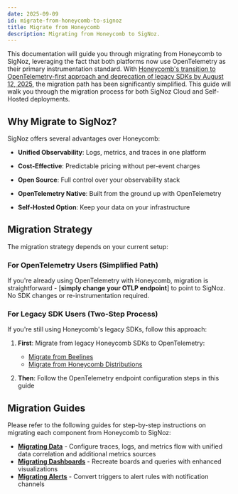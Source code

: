 ```yaml
---
date: 2025-09-09
id: migrate-from-honeycomb-to-signoz
title: Migrate from Honeycomb
description: Migrating from Honeycomb to SigNoz.
---
```


This documentation will guide you through migrating from Honeycomb to SigNoz, leveraging the fact that both platforms now use OpenTelemetry as their primary instrumentation standard. With [Honeycomb's transition to OpenTelemetry-first approach and deprecation of legacy SDKs by August 12, 2025](https://docs.honeycomb.io/troubleshoot/product-lifecycle/recommended-migrations/), the migration path has been significantly simplified.
This guide will walk you through the migration process for both SigNoz Cloud and Self-Hosted deployments.

## Why Migrate to SigNoz?

SigNoz offers several advantages over Honeycomb:

- **Unified Observability**: Logs, metrics, and traces in one platform

- **Cost-Effective**: Predictable pricing without per-event charges

- **Open Source**: Full control over your observability stack
- **OpenTelemetry Native**: Built from the ground up with OpenTelemetry
- **Self-Hosted Option**: Keep your data on your infrastructure


## Migration Strategy

The migration strategy depends on your current setup:

### For OpenTelemetry Users (Simplified Path)
If you're already using OpenTelemetry with Honeycomb, migration is straightforward - [**simply change your OTLP endpoint**] to point to SigNoz. No SDK changes or re-instrumentation required.

### For Legacy SDK Users (Two-Step Process)
If you're still using Honeycomb's legacy SDKs, follow this approach:

1. **First**: Migrate from legacy Honeycomb SDKs to OpenTelemetry:
   - [Migrate from Beelines](https://docs.honeycomb.io/troubleshoot/product-lifecycle/recommended-migrations/migrate-from-beelines/)
   - [Migrate from Honeycomb Distributions](https://docs.honeycomb.io/troubleshoot/product-lifecycle/recommended-migrations/migrate-from-honeycomb-distributions/)

2. **Then**: Follow the OpenTelemetry endpoint configuration steps in this guide

## Migration Guides

Please refer to the following guides for step-by-step instructions on migrating each component from Honeycomb to SigNoz:

- **[Migrating Data](/docs/migration/migrate-from-honeycomb/data)** - Configure traces, logs, and metrics flow with unified data correlation and additional metrics sources
- **[Migrating Dashboards](/docs/migration/migrate-from-honeycomb/dashboards)** - Recreate boards and queries with enhanced visualizations
- **[Migrating Alerts](/docs/migration/migrate-from-honeycomb/alerts)** - Convert triggers to alert rules with notification channels
